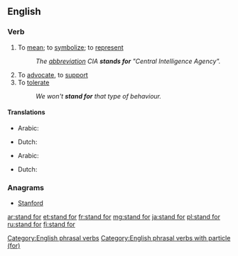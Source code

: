 ==English==

===Verb===
{{en-verb|head=[[stand]] [[for]]|stands for|standing for|stood for}}

# {{idiomatic|said of [[abbreviation]]s}} To [[mean]]; to [[symbolize]]; to [[represent]]
#: ''The [[abbreviation]] CIA '''stands for''' "Central Intelligence Agency".''
# To [[advocate]], to [[support]]
# To [[tolerate]]
#: ''We won't '''stand for''' that type of behaviour.''

====Translations====
{{trans-top|to mean, symbolize or represent}}
* Arabic: {{t-|ar|إستند|tr=istánada}}
{{trans-mid}}
* Dutch: {{t-|nl|staan voor}}
{{trans-bottom}}

{{trans-top|to advocate or support}}
* Arabic: {{t-|ar|ساند|tr=sânada}}
{{trans-mid}}
* Dutch: {{t+|nl|voorstaan}}
{{trans-bottom}}

===Anagrams===
* [[Stanford#English|Stanford]]

[[Category:English phrasal verbs]]
[[Category:English phrasal verbs with particle (for)]]

[[ar:stand for]]
[[et:stand for]]
[[fr:stand for]]
[[mg:stand for]]
[[ja:stand for]]
[[pl:stand for]]
[[ru:stand for]]
[[fi:stand for]]